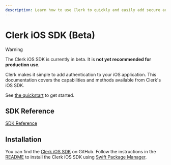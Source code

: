 ```yaml
---
description: Learn how to use Clerk to quickly and easily add secure authentication and user management to your iOS application.
---
```


# Clerk iOS SDK (Beta)

> [!WARNING]
> The Clerk iOS SDK is currently in beta. It is **not yet recommended for production use**.

Clerk makes it simple to add authentication to your iOS application. This documentation covers the capabilities and methods available from Clerk's iOS SDK.

See [the quickstart](/docs/quickstarts/ios) to get started.

## SDK Reference

[SDK Reference](https://swiftpackageindex.com/clerk/clerk-ios/main/documentation/clerksdk)

## Installation

You can find the [Clerk iOS SDK](https://github.com/clerk/clerk-ios) on GitHub. Follow the instructions in the [README](https://github.com/clerk/clerk-ios?tab=readme-ov-file#-installation) to install the Clerk iOS SDK using [Swift Package Manager](https://developer.apple.com/documentation/xcode/adding-package-dependencies-to-your-app).
